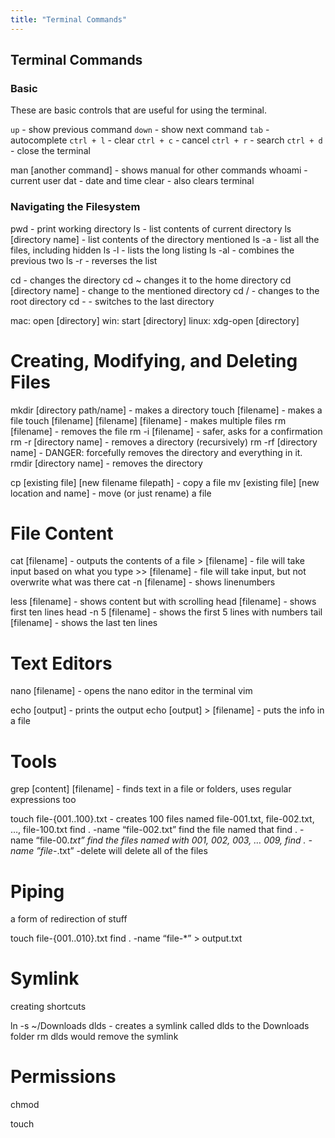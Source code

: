```yaml
---
title: "Terminal Commands"
---
```


## Terminal Commands


### Basic

These are basic controls that are useful for using the terminal.


`up` - show previous command
`down` - show next command
`tab` - autocomplete
`ctrl + l` - clear 
`ctrl + c` - cancel
`ctrl + r` - search
`ctrl + d` - close the terminal


man [another command] - shows manual for other commands
whoami - current user
dat - date and time
clear - also clears terminal


### Navigating the Filesystem
pwd - print working directory
ls - list contents of current directory
ls [directory name] - list contents of the directory mentioned
ls -a - list all the files, including hidden
ls -l - lists the long listing 
ls -al - combines the previous two
ls -r - reverses  the list

cd - changes the directory
cd ~ changes it to the home directory
cd [directory name] - change to the mentioned directory
cd / - changes to the root directory
cd -   - switches to the last directory

mac: open [directory]
win: start [directory]
linux: xdg-open [directory]

# Creating, Modifying, and Deleting Files
mkdir [directory path/name] - makes a directory
touch [filename] - makes a file
touch [filename] [filename] [filename] - makes multiple files
rm [filename] - removes the file
rm -i [filename] - safer, asks for a confirmation
rm -r [directory name] - removes a directory (recursively)
rm -rf [directory name] - DANGER: forcefully removes the directory and everything in it. 
rmdir [directory name] - removes the directory

cp [existing file] [new filename filepath] - copy a file
mv [existing file] [new location and name] - move (or just rename) a file

# File Content
cat [filename] - outputs the contents of a file
> [filename] - file will take input based on what you type
>> [filename] - file will take input, but not overwrite what was there
cat -n [filename] - shows linenumbers

less [filename] - shows content but with scrolling
head [filename] - shows first ten lines
head -n 5 [filename] - shows the first 5 lines with numbers 
tail [filename] - shows the last ten lines

# Text Editors
nano [filename] - opens the nano editor in the terminal
vim

echo [output] - prints the output
echo [output] > [filename] - puts the info in a file


# Tools
grep [content] [filename] - finds text in a file or folders, uses regular expressions too


touch file-{001..100}.txt - creates 100 files named file-001.txt, file-002.txt, ..., file-100.txt
find . -name "file-002.txt" find the file named that
find . -name "file-00*.txt" find the files named with 001, 002, 003, ... 009, 
find . -name "file-*.txt" -delete will delete all of the files

# Piping
a form of redirection of stuff

touch file-{001..010}.txt
find . -name "file-*" > output.txt

# Symlink
creating shortcuts

ln -s ~/Downloads dlds  - creates a symlink called dlds to the Downloads folder
rm dlds would remove the symlink

# Permissions
chmod 








touch